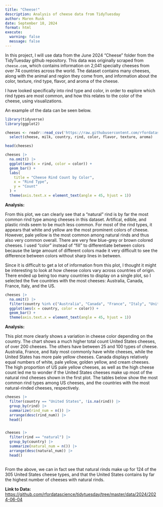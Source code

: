 ```yaml
---
title: "Cheese!"
description: Analysis of cheese data from TidyTuesday
author: Maren Rusk
date: September 18, 2024
format: html
execute:
  warning: false
  message: false
---
```


In this project, I will use data from the June 2024 "Cheese" folder from the TidyTuesday github repository. This data was originally scraped from `cheese.com`, which contains information on 2,041 specialty cheeses from over 74 countries across the world. The dataset contains many cheeses, along with the animal and region they come from, and information about the color, texture, rind type, flavor, and aroma of the cheese.

I have looked specifically into rind type and color, in order to explore which rind types are most common, and how this relates to the color of the cheese, using visualizations.

An example of the data can be seen below.

```r
library(tidyverse)
library(ggplot2)

cheeses <- readr::read_csv('https://raw.githubusercontent.com/rfordatascience/tidytuesday/master/data/2024/2024-06-04/cheeses.csv') |>
  select(cheese, milk, country, rind, color, flavor, texture, aroma)

head(cheeses)
```

```r

cheeses |>
  na.omit() |>
  ggplot(aes(x = rind, color = color)) + 
  geom_bar() + 
  labs(
    title = "Cheese Rind Count by Color",
    x = "Rind Type",
    y = "Count"
  ) + 
  theme(axis.text.x = element_text(angle = 45, hjust = 1))
```

**Analysis:**

From this plot, we can clearly see that a "natural" rind is by far the most common rind type among cheeses in this dataset. Artifical, edible, and plastic rinds seem to be much less common. For most of the rind types, it appears that white and yellow are the most prominent colors of cheese. However, pale yellow is the most common among natural rinds and thus also very common overall. There are very few blue-grey or brown colored cheeses. I used "color" instead of "fill" to differentiate between colors because the large amount of different colors made it very difficult to see the difference between colors without sharp lines in between.

Since it is difficult to get a lot of information from this plot, I thought it might be interesting to look at how cheese colors vary across countries of origin. There ended up being too many countries to display on a single plot, so I selected the five countries with the most cheeses: Australia, Canada, France, Italy, and the US.

```r

cheeses |>
  na.omit() |>
  filter(country %in% c("Australia", "Canada", "France", "Italy", "United States")) |>
  ggplot(aes(x = country, color = color)) +
  geom_bar() + 
  theme(axis.text.x = element_text(angle = 45, hjust = 1))
```

**Analysis:**

This plot more clearly shows a variation in cheese color depending on the country. The chart shows a much higher total count United States cheeses, of over 200 cheeses. The others have between 25 and 100 types of cheese. Australia, France, and Italy most commonly have white cheeses, while the United States has more pale yellow cheeses. Canada displays relatively equal numbers of white, pale yellow, golden yellow, and cream cheeses. The high proportion of US pale yellow cheeses, as well as the high cheese count led me to wonder if the United States cheeses make up most of the natural rind cheeses shown in the first plot. The tables below show the most common rind types among US cheeses, and the countries with the most natural-rinded cheeses, respectively.

```r
cheeses |>
  filter(country == "United States", !is.na(rind)) |>
  group_by(rind) |>
  summarize(rind_num = n()) |>
  arrange(desc(rind_num)) |>
  head()


cheeses |>
  filter(rind == "natural") |>
  group_by(country) |>
  summarize(natural_num = n()) |>
  arrange(desc(natural_num)) |>
  head()
  
```

From the above, we can in fact see that natural rinds make up for 124 of the 305 United States cheese types, and that the United States contains by far the highest number of cheeses with natural rinds.

**Link to Data:** <https://github.com/rfordatascience/tidytuesday/tree/master/data/2024/2024-06-04>
